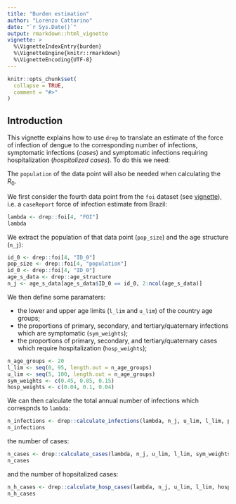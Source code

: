 ```yaml
---
title: "Burden estimation"
author: "Lorenzo Cattarino"
date: "`r Sys.Date()`"
output: rmarkdown::html_vignette
vignette: >
  %\VignetteIndexEntry{burden}
  %\VignetteEngine{knitr::rmarkdown}
  %\VignetteEncoding{UTF-8}
---
```


```r
knitr::opts_chunk$set(
  collapse = TRUE,
  comment = "#>"
)
```

## Introduction

This vignette explains how to use `drep` to translate an estimate of the force of infection of dengue to the corresponding number of infections, symptomatic infections (*cases*) and symptomatic infections requiring hospitalization (*hospitalized cases*). To do this we need:

The `population` of the data point will also be needed when calculating the $R_0$.

We first consider the fourth data point from the `foi` dataset (see [vignette](https://mrc-ide.github.io/drep/articles/burden.html)), i.e. a `caseReport` force of infection estimate from Brazil:

```r
lambda <- drep::foi[4, "FOI"]
lambda
```

We extract the population of that data point (`pop_size`) and the age structure (`n_j`):

```r
id_0 <- drep::foi[4, "ID_0"]
pop_size <- drep::foi[4, "population"]
id_0 <- drep::foi[4, "ID_0"]
age_s_data <- drep::age_structure
n_j <- age_s_data[age_s_data$ID_0 == id_0, 2:ncol(age_s_data)]
```

We then define some paramaters:

* the lower and upper age limits (`l_lim` and `u_lim`) of the country age groups;
* the proportions of primary, secondary, and tertiary/quaternary infections which are symptomatic (`sym_weights`);
* the proportions of primary, secondary, and tertiary/quaternary cases which require hospitalization (`hosp_weights`);

```r
n_age_groups <- 20
l_lim <- seq(0, 95, length.out = n_age_groups)
u_lim <- seq(5, 100, length.out = n_age_groups)
sym_weights <- c(0.45, 0.85, 0.15)
hosp_weights <- c(0.04, 0.1, 0.04)
```

We can then calculate the total annual number of infections which correspnds to `lambda`:

```r
n_infections <- drep::calculate_infections(lambda, n_j, u_lim, l_lim, pop_size)
n_infections
```

the number of cases:

```r
n_cases <- drep::calculate_cases(lambda, n_j, u_lim, l_lim, sym_weights, pop_size)
n_cases
```

and the number of hopsitalized cases:

```r
n_h_cases <- drep::calculate_hosp_cases(lambda, n_j, u_lim, l_lim, hosp_weights, sym_weights, pop_size)
n_h_cases
```

